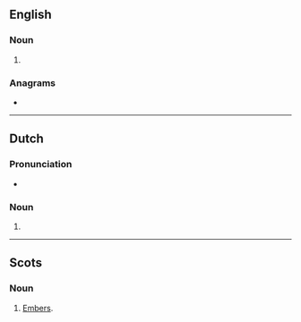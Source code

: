 {{also|Emmers}}
==English==

===Noun===
{{head|en|noun plural form}}

# {{plural of|emmer|lang=en}}

===Anagrams===
* {{anagrams|en|memers}}

----

==Dutch==

===Pronunciation===
* {{audio|Nl-emmers.ogg|Audio|lang=nl}}

===Noun===
{{head|nl|noun plural form}}

# {{nl-noun form of|pl|emmer}}

----

==Scots==

===Noun===
{{head|sco|noun plural form}}

# [[embers|Embers]].